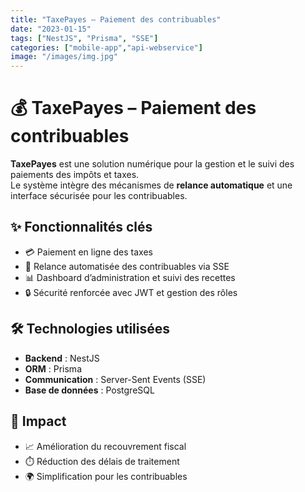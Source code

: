 ```yaml
---
title: "TaxePayes – Paiement des contribuables"
date: "2023-01-15"
tags: ["NestJS", "Prisma", "SSE"]
categories: ["mobile-app","api-webservice"]
image: "/images/img.jpg"
---
```


# 💰 TaxePayes – Paiement des contribuables

**TaxePayes** est une solution numérique pour la gestion et le suivi des paiements des impôts et taxes.  
Le système intègre des mécanismes de **relance automatique** et une interface sécurisée pour les contribuables.

## ✨ Fonctionnalités clés
- 💳 Paiement en ligne des taxes  
- 🔔 Relance automatisée des contribuables via SSE  
- 📊 Dashboard d’administration et suivi des recettes  
- 🔒 Sécurité renforcée avec JWT et gestion des rôles  

## 🛠️ Technologies utilisées
- **Backend** : NestJS  
- **ORM** : Prisma  
- **Communication** : Server-Sent Events (SSE)  
- **Base de données** : PostgreSQL  

## 🚀 Impact
- 📈 Amélioration du recouvrement fiscal  
- ⏱️ Réduction des délais de traitement  
- 🌍 Simplification pour les contribuables
